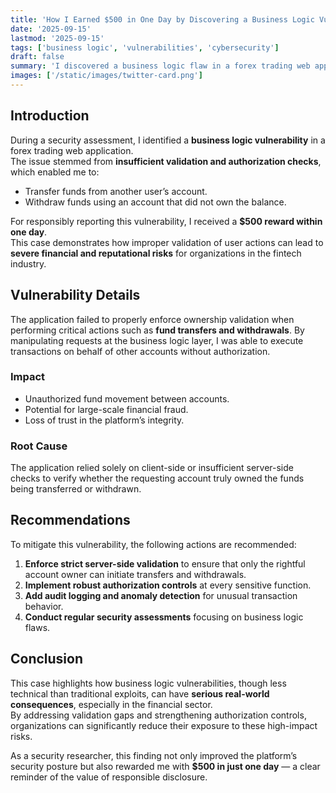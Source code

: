 ```yaml
---
title: 'How I Earned $500 in One Day by Discovering a Business Logic Vulnerability in a Forex Web Application'
date: '2025-09-15'
lastmod: '2025-09-15'
tags: ['business logic', 'vulnerabilities', 'cybersecurity']
draft: false
summary: 'I discovered a business logic flaw in a forex trading web application that allowed unauthorized fund transfers and withdrawals due to insufficient validation checks, resulting in a $500 reward.'
images: ['/static/images/twitter-card.png']
---
```


## Introduction

During a security assessment, I identified a **business logic vulnerability** in a forex trading web application.  
The issue stemmed from **insufficient validation and authorization checks**, which enabled me to:

- Transfer funds from another user’s account.  
- Withdraw funds using an account that did not own the balance.  

For responsibly reporting this vulnerability, I received a **$500 reward within one day**.  
This case demonstrates how improper validation of user actions can lead to **severe financial and reputational risks** for organizations in the fintech industry.

<TOCInline toc={props.toc} exclude="Introduction" />

## Vulnerability Details

The application failed to properly enforce ownership validation when performing critical actions such as **fund transfers and withdrawals**. By manipulating requests at the business logic layer, I was able to execute transactions on behalf of other accounts without authorization.  

### Impact
- Unauthorized fund movement between accounts.  
- Potential for large-scale financial fraud.  
- Loss of trust in the platform’s integrity.  

### Root Cause
The application relied solely on client-side or insufficient server-side checks to verify whether the requesting account truly owned the funds being transferred or withdrawn.

## Recommendations

To mitigate this vulnerability, the following actions are recommended:

1. **Enforce strict server-side validation** to ensure that only the rightful account owner can initiate transfers and withdrawals.  
2. **Implement robust authorization controls** at every sensitive function.  
3. **Add audit logging and anomaly detection** for unusual transaction behavior.  
4. **Conduct regular security assessments** focusing on business logic flaws.  

## Conclusion

This case highlights how business logic vulnerabilities, though less technical than traditional exploits, can have **serious real-world consequences**, especially in the financial sector.  
By addressing validation gaps and strengthening authorization controls, organizations can significantly reduce their exposure to these high-impact risks.  

As a security researcher, this finding not only improved the platform’s security posture but also rewarded me with **$500 in just one day** — a clear reminder of the value of responsible disclosure.  
